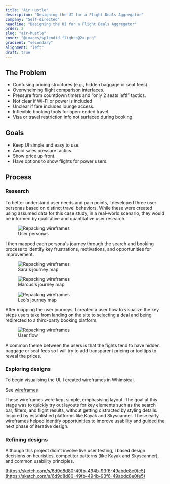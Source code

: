 ```yaml
---
title: "Air Hustle"
description: "Designing the UI for a Flight Deals Aggregator"
company: "Self-directed"
headline: "Designing the UI for a Flight Deals Aggregator"
order: 2
slug: "air-hustle"
cover: "@images/splendid-flights@2x.png"
gradient: "secondary"
alignment: "left"
draft: true
---
```




<CaseStudyCallout description="Self-initiated UX/UI case study focuses on designing the user flow and interface for a flight deals aggregator site. Inspired by platforms like Kayak and Skyscanner, the goal was to create a clear, efficient search experience that supports users in finding flight deals and seamlessly redirects them to third-party booking sites." />

## The Problem

- Confusing pricing structures (e.g., hidden baggage or seat fees).
- Overwhelming flight comparison interfaces.
- Pressure from countdown timers and “only 2 seats left!” tactics.
- Not clear if Wi-Fi or power is included
- Unclear if fare includes lounge access.
- Inflexible booking tools for open-ended travel.
- Visa or travel restriction info not surfaced during booking.

## Goals

- Keep UI simple and easy to use.
- Avoid sales pressure tactics.
- Show price up front.
- Have options to show flights for power users.

## Process

### Research

To better understand user needs and pain points, I developed three user personas based on distinct travel behaviors. While these were created using assumed data for this case study, in a real-world scenario, they would be informed by qualitative and quantitative user research.

<figure class="-mx-16">
  <Image
    class="rounded-4xl bg-cyan-50"
    src={userPersonasImage}
    alt="Repacking wireframes"
  />
  <figcaption>User personas</figcaption>
</figure>

I then mapped each persona's journey through the search and booking process to identify key frustrations, motivations, and opportunities for improvement.

<figure class="-mx-16">
  <Image
    class="rounded-4xl bg-yellow-50"
    src={saraJourneyImage}
    alt="Repacking wireframes"
  />
  <figcaption>Sara's journey map</figcaption>
</figure>

<figure class="-mx-16">
  <Image
    class="rounded-4xl bg-cyan-50"
    src={marcusJourneyImage}
    alt="Repacking wireframes"
  />
  <figcaption>Marcus's journey map</figcaption>
</figure>

<figure class="-mx-16">
  <Image
    class="rounded-4xl bg-yellow-50"
    src={leoJourneyImage}
    alt="Repacking wireframes"
  />
  <figcaption>Leo's journey map</figcaption>
</figure>

After mapping the user journeys, I created a user flow to visualize the key steps users take from landing on the site to selecting a deal and being redirected to a third-party booking platform.

<figure class="-mx-16">
  <Image
    class="rounded-4xl bg-yellow-50"
    src={userFlowImage}
    alt="Repacking wireframes"
  />
  <figcaption>User flow</figcaption>
</figure>

A common theme between the users is that the fights tend to have hidden baggage or seat fees so I will try to add transparent pricing or tooltips to reveal the prices.

### Exploring designs

To begin visualising the UI, I created wireframes in Whimsical.

See [wireframes](https://whimsical.com/wireframe-VvcyisSJE6Cz18RwmH4GLG)

These wireframes were kept simple, emphasising layout. The goal at this stage was to quickly try out layouts for key elements such as the search bar, filters, and flight results, without getting distracted by styling details. Inspired by established platforms like Kayak and Skyscanner. These early wireframes helped identify opportunities to improve usability and guided the next phase of iterative design.

### Refining designs

Although this project didn't involve live user testing, I based design decisions on heuristics, competitor patterns (like Kayak and Skyscanner), and common usability principles.

[https://sketch.com/s/6d9d8d80-49fb-494b-93f6-49abdc8e0fe5](https://sketch.com/s/6d9d8d80-49fb-494b-93f6-49abdc8e0fe5)
